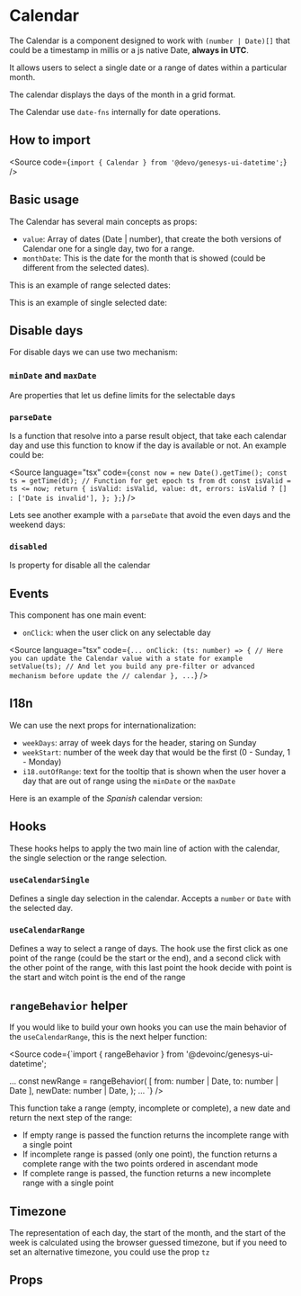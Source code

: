 

<Meta of={Stories} />

# Calendar

The Calendar is a component designed to work with `(number | Date)[]` that
could be a timestamp in millis or a js native Date, **always in UTC**.

It allows users to select a single date or a range of dates within a particular
month.

The calendar displays the days of the month in a grid format.

The Calendar use `date-fns` internally for date operations.

## How to import

<Source code={`import { Calendar } from '@devo/genesys-ui-datetime';`} />

## Basic usage

The Calendar has several main concepts as props:

- `value`: Array of dates (Date | number), that create the both versions
  of Calendar one for a single day, two for a range.
- `monthDate`: This is the date for the month that is showed (could be different
  from the selected dates).

This is an example of range selected dates:

<Canvas of={Stories.Playground} />

This is an example of single selected date:

<Canvas of={Stories.Single} />

## Disable days

For disable days we can use two mechanism:

### `minDate` and `maxDate`

Are properties that let us define limits for the selectable days

<Canvas of={Stories.MinMaxDate} />

### `parseDate`

Is a function that resolve into a parse result object, that take each calendar
day and use this function to know if the day is available or not. An example
could be:

<Source language="tsx" code={`
  const now = new Date().getTime();
  const ts = getTime(dt); // Function for get epoch ts from dt
  const isValid = ts <= now;
  return {
    isValid: isValid,
    value: dt,
    errors: isValid ? [] : ['Date is invalid'],
  };
};
`} />

Lets see another example with a `parseDate` that avoid the even days and the
weekend days:

<Canvas of={Stories.ParseDate} />

### `disabled`

Is property for disable all the calendar

<Canvas of={Stories.Disabled} />

## Events

This component has one main event:

- `onClick`: when the user click on any selectable day

<Source language="tsx" code={`
...
onClick: (ts: number) => {
  // Here you can update the Calendar value with a state for example
  setValue(ts);
  // And let you build any pre-filter or advanced mechanism before update the
  // calendar
},
...
`} />

## I18n

We can use the next props for internationalization:

- `weekDays`: array of week days for the header, staring on Sunday
- `weekStart`: number of the week day that would be the first (0 - Sunday, 1 -
  Monday)
- `i18.outOfRange`: text for the tooltip that is shown when the user hover a day
that are out of range using the `minDate` or the `maxDate`

Here is an example of the *Spanish* calendar version:

<Canvas of={Stories.I18n} />

## Hooks

These hooks helps to apply the two main line of action with the calendar, the
single selection or the range selection.

### `useCalendarSingle`

Defines a single day selection in the calendar.
Accepts a `number` or `Date` with the selected day.

<Canvas of={Stories.SingleHook} />

### `useCalendarRange`

Defines a way to select a range of days. The hook use the first click as one
point of the range (could be the start or the end), and a second click with the
other point of the range, with this last point the hook decide with point is the
start and witch point is the end of the range

<Canvas of={Stories.RangeHook} />

## `rangeBehavior` helper

If you would like to build your own hooks you can use the main behavior of the
`useCalendarRange`, this is the next helper function:

<Source code={`import { rangeBehavior } from '@devoinc/genesys-ui-datetime';

...
const newRange = rangeBehavior(
  [
    from: number | Date,
    to: number | Date
  ],
  newDate: number | Date,
);
...
`} />

This function take a range (empty, incomplete or complete), a new date and
return the next step of the range:

- If empty range is passed the function returns the incomplete range with a
single point
- If incomplete range is passed (only one point), the function returns a
complete range with the two points ordered in ascendant mode
- If complete range is passed, the function returns a new incomplete range with
a single point

## Timezone

The representation of each day, the start of the month, and the start of the
week is calculated using the browser guessed timezone, but if you need to set an
alternative timezone, you could use the prop `tz`

<Canvas of={Stories.Timezone} />

## Props

<ArgTypes of={Stories} />
